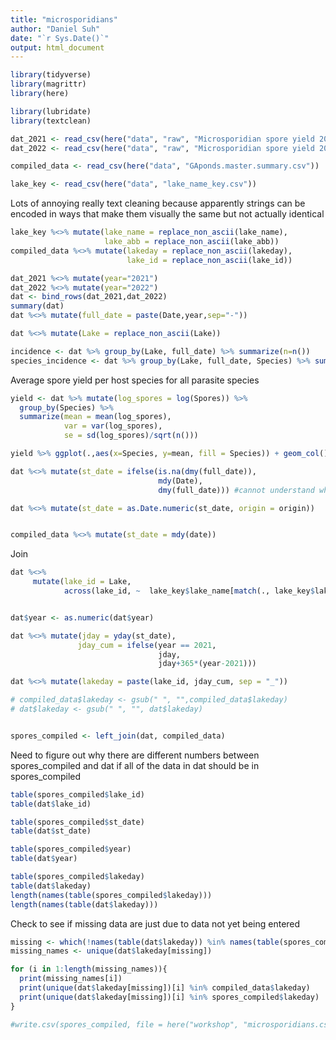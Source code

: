 ```yaml
---
title: "microsporidians"
author: "Daniel Suh"
date: "`r Sys.Date()`"
output: html_document
---
```


```r
library(tidyverse)
library(magrittr)
library(here)

library(lubridate)
library(textclean)
```

```r
dat_2021 <- read_csv(here("data", "raw", "Microsporidian spore yield 2021.csv"))
dat_2022 <- read_csv(here("data", "raw", "Microsporidian spore yield 2022.csv"))

compiled_data <- read_csv(here("data", "GAponds.master.summary.csv"))

lake_key <- read_csv(here("data", "lake_name_key.csv"))
```

Lots of annoying really text cleaning because apparently strings can be encoded in ways that make them visually the same but not actually identical
```r
lake_key %<>% mutate(lake_name = replace_non_ascii(lake_name),
                     lake_abb = replace_non_ascii(lake_abb))
compiled_data %<>% mutate(lakeday = replace_non_ascii(lakeday),
                          lake_id = replace_non_ascii(lake_id))
```



```r
dat_2021 %<>% mutate(year="2021")
dat_2022 %<>% mutate(year="2022")
dat <- bind_rows(dat_2021,dat_2022)
summary(dat)
dat %<>% mutate(full_date = paste(Date,year,sep="-"))

dat %<>% mutate(Lake = replace_non_ascii(Lake))
```



```r
incidence <- dat %>% group_by(Lake, full_date) %>% summarize(n=n())
species_incidence <- dat %>% group_by(Lake, full_date, Species) %>% summarize(n=n())
```


Average spore yield per host species for all parasite species
```r
yield <- dat %>% mutate(log_spores = log(Spores)) %>% 
  group_by(Species) %>% 
  summarize(mean = mean(log_spores),
            var = var(log_spores),
            se = sd(log_spores)/sqrt(n()))
```


```r
yield %>% ggplot(.,aes(x=Species, y=mean, fill = Species)) + geom_col() + geom_errorbar(aes(ymin=mean-se, ymax=mean+se))
```


```r
dat %<>% mutate(st_date = ifelse(is.na(dmy(full_date)),
                                 mdy(Date),
                                 dmy(full_date))) #cannot understand why it is parsing into numeric rather than a date >:(

dat %<>% mutate(st_date = as.Date.numeric(st_date, origin = origin))


compiled_data %<>% mutate(st_date = mdy(date))
```


Join
```r
dat %<>%
     mutate(lake_id = Lake,
            across(lake_id, ~  lake_key$lake_name[match(., lake_key$lake_abb)]))


dat$year <- as.numeric(dat$year)

dat %<>% mutate(jday = yday(st_date),
               jday_cum = ifelse(year == 2021,
                                 jday,
                                 jday+365*(year-2021)))

dat %<>% mutate(lakeday = paste(lake_id, jday_cum, sep = "_"))

# compiled_data$lakeday <- gsub(" ", "",compiled_data$lakeday)
# dat$lakeday <- gsub(" ", "", dat$lakeday)


spores_compiled <- left_join(dat, compiled_data)
```

Need to figure out why there are different numbers between spores_compiled and dat if all of the data in dat should be in spores_compiled
```r

table(spores_compiled$lake_id)
table(dat$lake_id)

table(spores_compiled$st_date)
table(dat$st_date)

table(spores_compiled$year)
table(dat$year)

table(spores_compiled$lakeday)
table(dat$lakeday)
length(names(table(spores_compiled$lakeday)))
length(names(table(dat$lakeday)))
```

Check to see if missing data are just due to data not yet being entered
```r
missing <- which(!names(table(dat$lakeday)) %in% names(table(spores_compiled$lakeday)))
missing_names <- unique(dat$lakeday[missing])

for (i in 1:length(missing_names)){
  print(missing_names[i])
  print(unique(dat$lakeday[missing])[i] %in% compiled_data$lakeday)
  print(unique(dat$lakeday[missing])[i] %in% spores_compiled$lakeday)
}
```


```r
#write.csv(spores_compiled, file = here("workshop", "microsporidians.csv"))
```



